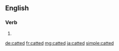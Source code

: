 ==English==

===Verb===
{{head|en|verb form}}

# {{en-past of|cat}}

[[de:catted]]
[[fr:catted]]
[[mg:catted]]
[[ja:catted]]
[[simple:catted]]